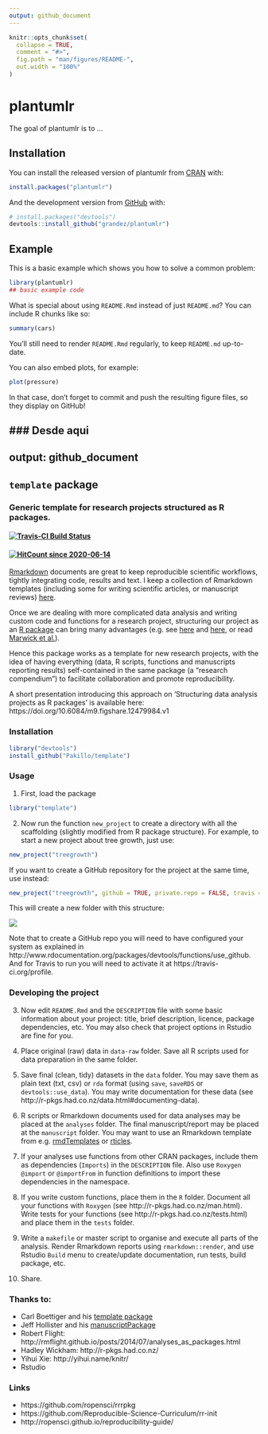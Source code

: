 ```yaml
---
output: github_document
---
```


<!-- README.md is generated from README.Rmd. Please edit that file -->

```r
knitr::opts_chunk$set(
  collapse = TRUE,
  comment = "#>",
  fig.path = "man/figures/README-",
  out.width = "100%"
)
```

# plantumlr

<!-- badges: start -->
<!-- badges: end -->

The goal of plantumlr is to ...

## Installation

You can install the released version of plantumlr from [CRAN](https://CRAN.R-project.org) with:

``` r
install.packages("plantumlr")
```

And the development version from [GitHub](https://github.com/) with:

``` r
# install.packages("devtools")
devtools::install_github("grandez/plantumlr")
```
## Example

This is a basic example which shows you how to solve a common problem:

```r
library(plantumlr)
## basic example code
```

What is special about using `README.Rmd` instead of just `README.md`? You can include R chunks like so:

```r
summary(cars)
```

You'll still need to render `README.Rmd` regularly, to keep `README.md` up-to-date.

You can also embed plots, for example:

```r
plot(pressure)
```

In that case, don't forget to commit and push the resulting figure files, so they display on GitHub!



### Desde aqui
---
output: github_document
---

## `template` package

### Generic template for research projects structured as R packages.


#### [![Travis-CI Build Status](https://travis-ci.org/Pakillo/template.svg?branch=master)](https://travis-ci.org/Pakillo/template)
#### [![HitCount since 2020-06-14](http://hits.dwyl.com/Pakillo/template.svg)](http://hits.dwyl.com/Pakillo/template)


[Rmarkdown](http://rmarkdown.rstudio.com/index.html) documents are great to keep 
reproducible scientific workflows, tightly integrating code, results and text. I keep a collection of Rmarkdown templates (including some for writing scientific articles, or manuscript reviews) [here](https://github.com/Pakillo/rmdTemplates).

Once we are dealing with more complicated data analysis and writing custom code and functions for a research project, structuring our project as an [R package](http://r-pkgs.had.co.nz/) can bring many advantages (e.g. see [here](http://rmflight.github.io/post/analyses-as-packages/) and [here](https://github.com/ropensci/rrrpkg), or read [Marwick et al.](https://doi.org/10.7287/peerj.preprints.3192v2)). 

Hence this package works as a template for new research projects, with the idea of having everything (data, R scripts, functions and manuscripts reporting results) self-contained in the same package (a "research compendium") to facilitate collaboration and promote reproducibility.

A short presentation introducing this approach on 'Structuring data analysis projects as R packages' is available here: https://doi.org/10.6084/m9.figshare.12479984.v1


### Installation

```r
library("devtools")
install_github("Pakillo/template")
```


### Usage

1. First, load the package

```r
library("template")
```

2. Now run the function `new_project` to create a directory with all the scaffolding (slightly modified from R package structure). For example, to start a new project about tree growth, just use:

```r
new_project("treegrowth")
```

If you want to create a GitHub repository for the project at the same time, use instead:

```r
new_project("treegrowth", github = TRUE, private.repo = FALSE, travis = TRUE)
```

This will create a new folder with this structure:

![](http://i.imgur.com/4BuMkCc.png?1)


Note that to create a GitHub repo you will need to have configured your system as explained in http://www.rdocumentation.org/packages/devtools/functions/use_github. And for Travis to run you will need to activate it at https://travis-ci.org/profile.


### Developing the project

3. Now edit `README.Rmd` and the `DESCRIPTION` file with some basic information about your project: title, brief description, licence, package dependencies, etc. You may also check that project options in Rstudio are fine for you.

4. Place original (raw) data in `data-raw` folder. Save all R scripts used for data preparation in the same folder.

5. Save final (clean, tidy) datasets in the `data` folder. You may save them as plain text (txt, csv) or `rda` format (using `save`, `saveRDS` or `devtools::use_data`). You may write documentation for these data (see http://r-pkgs.had.co.nz/data.html#documenting-data). 

6. R scripts or Rmarkdown documents used for data analyses may be placed at the `analyses` folder. The final manuscript/report may be placed at the `manuscript` folder. You may want to use an Rmarkdown template from e.g. [rmdTemplates](https://github.com/Pakillo/rmdTemplates) or [rticles](https://github.com/rstudio/rticles). 

7. If your analyses use functions from other CRAN packages, include them as dependencies (`Imports`) in the `DESCRIPTION` file. Also use `Roxygen` `@import` or `@importFrom` in function definitions to import these dependencies in the namespace.

8. If you write custom functions, place them in the `R` folder. Document all your functions with `Roxygen` (see http://r-pkgs.had.co.nz/man.html). Write tests for your functions (see http://r-pkgs.had.co.nz/tests.html) and place them in the `tests` folder.

9. Write a `makefile` or master script to organise and execute all parts of the analysis. Render Rmarkdown reports using `rmarkdown::render`, and use Rstudio `Build` menu to create/update documentation, run tests, build package, etc.

10. Share.


### Thanks to:

* Carl Boettiger and his [template package](https://github.com/cboettig/template)
* Jeff Hollister and his [manuscriptPackage](https://github.com/jhollist/manuscriptPackage)
* Robert Flight: http://rmflight.github.io/posts/2014/07/analyses_as_packages.html
* Hadley Wickham: http://r-pkgs.had.co.nz/
* Yihui Xie: http://yihui.name/knitr/
* Rstudio


### Links

* https://github.com/ropensci/rrrpkg
* https://github.com/Reproducible-Science-Curriculum/rr-init
* http://ropensci.github.io/reproducibility-guide/

